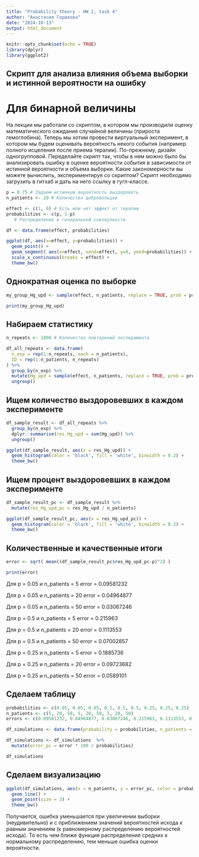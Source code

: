 ```yaml
---
title: "Probability theory - HW 2, task 4"
author: "Анастасия Горшкова"
date: "2024-10-13"
output: html_document
---
```


```r
knitr::opts_chunk$set(echo = TRUE)
library(dplyr)
library(ggplot2)
```

## Скрипт для анализа влияния объема выборки и истинной вероятности на ошибку
# Для бинарной величины

На лекции мы работали со скриптом, в котором мы производили оценку
математического ожидания случайной величины (прироста гемоглобина).
Теперь мы хотим провести виртуальный эксперимент, в котором мы будем
оценивать вероятность некого события (например полного исцеления после
приема терапии). По-прежнему, дизайн одногрупповой. Переделайте скрипт
так, чтобы в нем можно было бы анализировать ошибку в оценке
вероятности события в зависимости от истинной вероятности и объема
выборки. Какие закономерности вы можете вычислить, экспериментируя со
скриптом? Скрипт необходимо загрузить в гитхаб и дать на него ссылку в
гугл-классе.

```r
p = 0.75 # Задаем истинную вероятность выздороветь
n_patients <- 20 # Количество добровольцев

effect <- c(1, 0) # Есть или нет эффект от терапии
probabilities <- c(p, 1-p)
   # Распределение в генеральной совокупности

df <- data.frame(effect, probabilities)

ggplot(df, aes(x=effect, y=probabilities)) +
  geom_point() + 
  geom_segment( aes(x=effect, xend=effect, y=0, yend=probabilities)) +
  scale_x_continuous(breaks = effect) +
  theme_bw()

```



## Однократная оценка по выборке

```r

my_group_Hg_upd <- sample(effect, n_patients, replace = TRUE, prob = probabilities) # Результаты добровольцев

print(my_group_Hg_upd)

```

## Набираем статистику

```r

n_repeats <- 1000 # Количество повторений эксперимента

df_all_repeats <- data.frame(
  n_exp = rep(1:n_repeats, each = n_patients),
  ID = rep(1:n_patients, n_repeats)
) %>%
  group_by(n_exp) %>%
  mutate(Hg_upd = sample(effect, n_patients, replace = TRUE, prob = probabilities)) %>%
  ungroup()

```

## Ищем количество выздоровевших в каждом эксперименте

```r

df_sample_result <- df_all_repeats %>% 
  group_by(n_exp) %>% 
  dplyr::summarise(res_Hg_upd = sum(Hg_upd)) %>% 
  ungroup()

ggplot(df_sample_result, aes(x = res_Hg_upd)) +
  geom_histogram(color = 'black', fill = 'white', binwidth = 0.2) +
  theme_bw()

```
## Ищем процент выздоровевших в каждом эксперименте

```r
df_sample_result_pc <- df_sample_result %>%
  mutate(res_Hg_upd_pc = res_Hg_upd / n_patients)

ggplot(df_sample_result_pc, aes(x = res_Hg_upd_pc)) +
  geom_histogram(color = 'black', fill = 'white', binwidth = 0.2) +
  theme_bw()

```

## Количественные и качественные итоги


```r


error <- sqrt( mean((df_sample_result_pc$res_Hg_upd_pc-p)^2) )

print(error)


```


Для p = 0.05 и n_patients = 5
error = 0.09581232

Для p = 0.05 и n_patients = 20
error = 0.04964877

Для p = 0.05 и n_patients = 50
error = 0.03067246


Для p = 0.5 и n_patients = 5
error = 0.215963

Для p = 0.5 и n_patients = 20
error = 0.1113553

Для p = 0.5 и n_patients = 50
error = 0.07002857


Для p = 0.25 и n_patients = 5
error = 0.1885736

Для p = 0.25 и n_patients = 20
error = 0.09723682

Для p = 0.25 и n_patients = 50
error = 0.0589101

## Сделаем таблицу


```r
probabilities <- c(0.05, 0.05, 0.05, 0.5, 0.5, 0.5, 0.25, 0.25, 0.25)
n_patients <- c(5, 20, 50, 5, 20, 50, 5, 20, 50)
errors <- c(0.09581232, 0.04964877, 0.03067246, 0.215963, 0.1113553, 0.07002857, 0.1885736, 0.09723682, 0.0589101)

df_simulations <- data.frame(probability = probabilities, n_patients = n_patients, error = errors)

df_simulations <- df_simulations  %>%
  mutate(error_pc = error * 100 / probabilities)

df_simulations
```

## Сделаем визуализацию 

```r
ggplot(df_simulations, aes(x = n_patients, y = error_pc, color = probability, group = probability)) +
  geom_line() +
  geom_point(size = 3) +
  theme_bw()
```


Получается, ошибка уменьшается при увеличении выборки (неудивительно) и с приближением значений вероятностей исхода к равным значениям (к равномерному распределению вероятностей исхода). То есть чем ближе функция распределения средних к нормальному распределению, тем меньше ошибка оценки вероятности.
